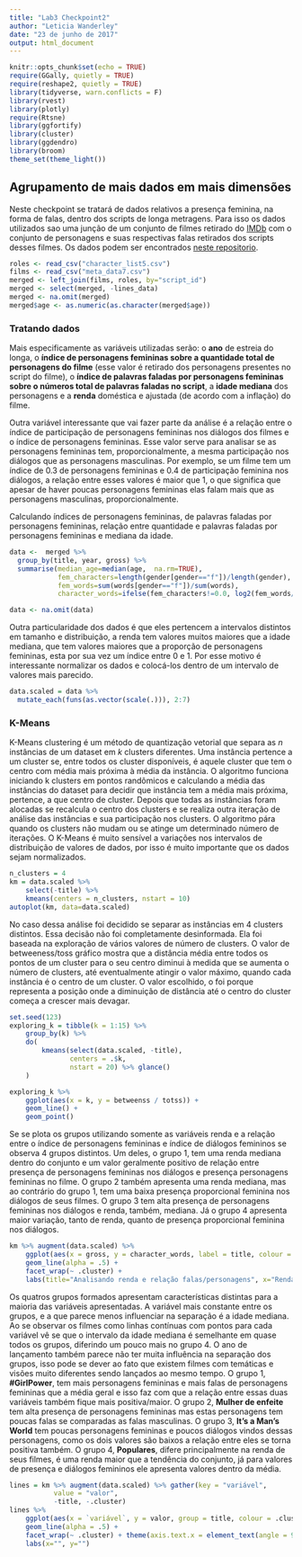 ```yaml
---
title: "Lab3 Checkpoint2"
author: "Leticia Wanderley"
date: "23 de junho de 2017"
output: html_document
---
```


```r
knitr::opts_chunk$set(echo = TRUE)
require(GGally, quietly = TRUE)
require(reshape2, quietly = TRUE)
library(tidyverse, warn.conflicts = F)
library(rvest)
library(plotly)
require(Rtsne)
library(ggfortify)
library(cluster)
library(ggdendro)
library(broom)
theme_set(theme_light())
```

## Agrupamento de mais dados em mais dimensões 

Neste checkpoint se tratará de dados relativos a presença feminina, na forma de falas, dentro dos scripts de longa metragens. Para isso os dados utilizados sao uma junção de um conjunto de filmes retirado do [IMDb](http://www.imdb.com/) com o conjunto de personagens e suas respectivas falas retirados dos scripts desses filmes. Os dados podem ser encontrados [neste repositorio](https://github.com/matthewfdaniels/scripts).

```r
roles <- read_csv("character_list5.csv")
films <- read_csv("meta_data7.csv")
merged <- left_join(films, roles, by="script_id")
merged <- select(merged, -lines_data)
merged <- na.omit(merged)
merged$age <- as.numeric(as.character(merged$age))
```

### Tratando dados

Mais especificamente as variáveis utilizadas serão: o **ano** de estreia do longa, o **índice de personagens femininas sobre a quantidade total de personagens do filme** (esse valor é retirado dos personagens presentes no script do filme), o **índice de palavras faladas por personagens femininas sobre o números total de palavras faladas no script**, a **idade mediana** dos personagens e a **renda** doméstica e ajustada (de acordo com a inflação) do filme.

Outra variável interessante que vai fazer parte da análise é a relação entre o índice de participação de personagens femininas nos diálogos dos filmes e o índice de personagens femininas. Esse valor serve para analisar se as personagens femininas tem, proporcionalmente, a mesma participação nos diálogos que as personagens masculinas. Por exemplo, se um filme tem um índice de 0.3 de personagens femininas e 0.4 de participação feminina nos diálogos, a relação entre esses valores é maior que 1, o que significa que apesar de haver poucas personagens femininas elas falam mais que as personagens masculinas, proporcionalmente.

Calculando índices de personagens femininas, de palavras faladas por personagens femininas, relação entre quantidade e palavras faladas por personagens femininas e mediana da idade.

```r
data <-  merged %>%
  group_by(title, year, gross) %>%
  summarise(median_age=median(age,  na.rm=TRUE),
            fem_characters=length(gender[gender=="f"])/length(gender),
            fem_words=sum(words[gender=="f"])/sum(words),
            character_words=ifelse(fem_characters!=0.0, log2(fem_words/fem_characters), -1)) %>% ungroup()

data <- na.omit(data)
```

Outra particularidade dos dados é que eles pertencem a intervalos distintos em tamanho e distribuição, a renda tem valores muitos maiores que a idade mediana, que tem valores maiores que a proporção de personagens femininas, esta por sua vez um índice entre 0 e 1. Por esse motivo é interessante normalizar os dados e colocá-los dentro de um intervalo de valores mais parecido.
```r
data.scaled = data %>% 
  mutate_each(funs(as.vector(scale(.))), 2:7)
```

### K-Means

K-Means clustering é um método de quantização vetorial que separa as _n_ instâncias de um dataset em _k_ clusters diferentes. Uma instância pertence a um cluster se, entre todos os cluster disponíveis, é aquele cluster que tem o centro com média mais próxima à média da instância. O algoritmo funciona iniciando k clusters em pontos randômicos e calculando a média das instâncias do dataset para decidir que instância tem a média mais próxima, pertence, a que centro de cluster. Depois que todas as instâncias foram alocadas se recalcula o centro dos clusters e se realiza outra iteração de análise das instâncias e sua participação nos clusters. O algoritmo pára quando os clusters não mudam ou se atinge um determinado número de iterações.
O K-Means é muito sensível a variações nos intervalos de distribuição de valores de dados, por isso é muito importante que os dados sejam normalizados. 

```r
n_clusters = 4
km = data.scaled %>% 
    select(-title) %>%  
    kmeans(centers = n_clusters, nstart = 10)
autoplot(km, data=data.scaled)
```

No caso dessa análise foi decidido se separar as instâncias em 4 clusters distintos. Essa decisão não foi completamente desinformada. Ela foi baseada na exploração de vários valores de número de clusters. O valor de betweeness/toss gráfico mostra que a distância média entre todos os pontos de um cluster para o seu centro diminui à medida que se aumenta o número de clusters, até eventualmente atingir o valor máximo, quando cada instância é o centro de um cluster. O valor escolhido, o foi porque representa a posição onde a diminuição de distância até o centro do cluster começa a crescer mais devagar.

```r
set.seed(123)
exploring_k = tibble(k = 1:15) %>% 
    group_by(k) %>% 
    do(
        kmeans(select(data.scaled, -title), 
               centers = .$k, 
               nstart = 20) %>% glance()
    )

exploring_k %>% 
    ggplot(aes(x = k, y = betweenss / totss)) + 
    geom_line() + 
    geom_point()
```

Se se plota os grupos utilizando somente as variáveis renda e a relação entre o índice de personagens femininas e índice de diálogos femininos se observa 4 grupos distintos. Um deles, o grupo 1, tem uma renda mediana dentro do conjunto e um valor geralmente positivo de relação entre presença de personagens femininas nos diálogos e presença personagens femininas no filme. O grupo 2 também apresenta uma renda mediana, mas ao contrário do grupo 1, tem uma baixa presença proporcional feminina nos diálogos de seus filmes. O grupo 3 tem alta presença de personagens femininas nos diálogos e renda, também, mediana. Já o grupo 4 apresenta maior variação, tanto de renda, quanto de presença proporcional feminina nos diálogos.

```r
km %>% augment(data.scaled) %>%
    ggplot(aes(x = gross, y = character_words, label = title, colour = .cluster)) +
    geom_line(alpha = .5) +
    facet_wrap(~ .cluster) +
    labs(title="Analisando renda e relação falas/personagens", x="Renda", y="Presença nos diálogos/Presença")
```

Os quatros grupos formados apresentam características distintas para a maioria das variáveis apresentadas. A variável mais constante entre os grupos, e a que parece menos influenciar na separação é a idade mediana. Ao se observar os filmes como linhas contínuas com pontos para cada variável vê se que o intervalo da idade mediana é semelhante em quase todos os grupos, diferindo um pouco mais no grupo 4. O ano de lançamento também parece não ter muita influência na separação dos grupos, isso pode se dever ao fato que existem filmes com temáticas e visões muito diferentes sendo lançados ao mesmo tempo.
O grupo 1, **#GirlPower**, tem mais personagens femininas e mais falas de personagens femininas que a média geral e isso faz com que a relação entre essas duas variáveis também fique mais positiva/maior. O grupo 2, **Mulher de enfeite** tem alta presença de personagens femininas mas estas personagens tem poucas falas se comparadas as falas masculinas. O grupo 3, **It's a Man's World** tem poucas personagens femininas e poucos diálogos vindos dessas personagens, como os dois valores são baixos a relação entre eles se torna positiva também. O grupo 4, **Populares**, difere principalmente na renda de seus filmes, é uma renda maior que a tendência do conjunto, já para valores de presença e diálogos femininos ele apresenta valores dentro da média.

```r
lines = km %>% augment(data.scaled) %>% gather(key = "variável", 
           value = "valor", 
           -title, -.cluster) 
lines %>% 
    ggplot(aes(x = `variável`, y = valor, group = title, colour = .cluster)) + 
    geom_line(alpha = .5) + 
    facet_wrap(~ .cluster) + theme(axis.text.x = element_text(angle = 90, hjust = 1)) +
    labs(x="", y="")
```
